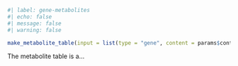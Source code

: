 ```r
#| label: gene-metabolites
#| echo: false
#| message: false
#| warning: false

make_metabolite_table(input = list(type = "gene", content = params$content))
```
The metabolite table is a...